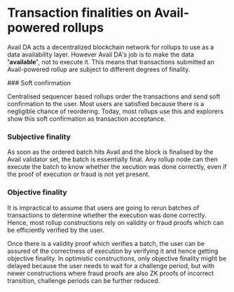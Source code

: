
# Transaction finalities on Avail-powered rollups

Avail DA acts a decentralized blockchain network for rollups to use as a data availability layer. However Avail DA's job is to make the data
**'available'**, not to execute it.
This means that transactions submitted an Avail-powered rollup are subject to different degrees of finality.


<Steps>
### Soft confirmation
 
Centralised sequencer based rollups order the transactions and send soft confirmation to the user. 
Most users are satisfied because there is a negligible chance of reordering. 
Today, most rollups use this and explorers show this soft confirmation as transaction acceptance. 
 
### Subjective finality
 
As soon as the ordered batch hits Avail and the block is finalised by the Avail validator set, 
the batch is essentially final. Any rollup node can then execute the batch to know whether the 
xecution was done correctly, even if the proof of execution or fraud is not yet present.

### Objective finality

It is impractical to assume that users are going to rerun batches of transactions to determine whether the 
execution was done correctly. Hence, most rollup constructions rely on validity or fraud proofs which can
be efficiently verified by the user.

Once there is a validity proof which verifies a batch, the user can be assured of the correctness of 
execution by verifying it and hence getting objective finality. In optimistic constructions, only 
objective finality might be delayed because the user needs to wait for a challenge period, but with newer 
constructions where fraud proofs are also ZK proofs of incorrect transition, challenge periods can be 
further reduced.
</Steps>